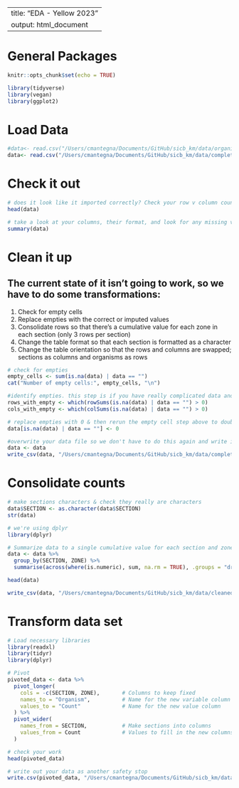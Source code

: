 
---
title: "EDA - Yellow 2023"
output: html_document
---

# General Packages
```r
knitr::opts_chunk$set(echo = TRUE)

library(tidyverse)
library(vegan)
library(ggplot2)

```

# Load Data
```r
#data<- read.csv("/Users/cmantegna/Documents/GitHub/sicb_km/data/organisms_2023.csv")
data<- read.csv("/Users/cmantegna/Documents/GitHub/sicb_km/data/complete_data.csv")
```

# Check it out
```r
# does it look like it imported correctly? Check your row v column count in the environment window below: X observations (rows) of Y variables (columns).
head(data)

# take a look at your columns, their format, and look for any missing values (NAs), or overall inconsistencies in the data set before doing a deeper dive.
summary(data)

```

# Clean it up
## The current state of it isn't going to work, so we have to do some transformations:
1. Check for empty cells
2. Replace empties with the correct or imputed values
3. Consolidate rows so that there's a cumulative value for each zone in each section (only 3 rows per section)
3. Change the table format so that each section is formatted as a character
4. Change the table orientation so that the rows and columns are swapped; sections as columns and organisms as rows

```r

# check for empties
empty_cells <- sum(is.na(data) | data == "")
cat("Number of empty cells:", empty_cells, "\n")

#identify empties. this step is if you have really complicated data and have to manually check each one - we just need to replace empties with 0's.
rows_with_empty <- which(rowSums(is.na(data) | data == "") > 0)
cols_with_empty <- which(colSums(is.na(data) | data == "") > 0)

# replace empties with 0 & then rerun the empty cell step above to double check they were all replaced
data[is.na(data) | data == ""] <- 0

#overwrite your data file so we don't have to do this again and write it out as a safety stop.
data <- data
write_csv(data, "/Users/cmantegna/Documents/GitHub/sicb_km/data/complete_data.csv")

```

# Consolidate counts

```r

# make sections characters & check they really are characters
data$SECTION <- as.character(data$SECTION)
str(data)

# we're using dplyr
library(dplyr)

# Summarize data to a single cumulative value for each section and zone, check it worked and write it out for your second safety stop.
data <- data %>%
  group_by(SECTION, ZONE) %>%
  summarise(across(where(is.numeric), sum, na.rm = TRUE), .groups = "drop")

head(data)

write_csv(data, "/Users/cmantegna/Documents/GitHub/sicb_km/data/cleaned_data.csv")

```

# Transform data set
```r

# Load necessary libraries
library(readxl)
library(tidyr)
library(dplyr)

# Pivot 
pivoted_data <- data %>%
  pivot_longer(
    cols = -c(SECTION, ZONE),       # Columns to keep fixed
    names_to = "Organism",          # Name for the new variable column
    values_to = "Count"             # Name for the new value column
  ) %>%
  pivot_wider(
    names_from = SECTION,           # Make sections into columns
    values_from = Count             # Values to fill in the new columns
  )

# check your work
head(pivoted_data)

# write out your data as another safety stop
write.csv(pivoted_data, "/Users/cmantegna/Documents/GitHub/sicb_km/data/pivoted_data.csv", row.names = FALSE)

```
